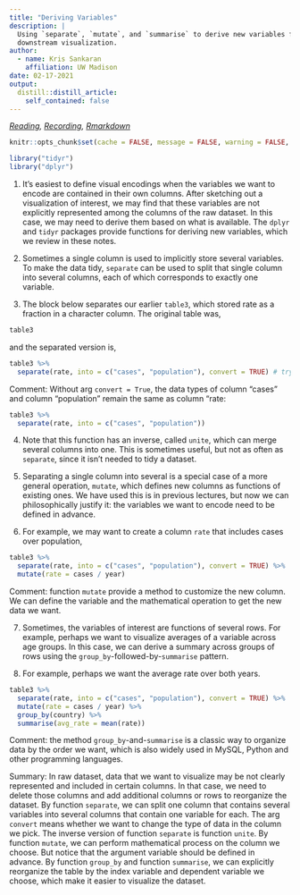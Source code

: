 ---
title: "Deriving Variables"
description: |
  Using `separate`, `mutate`, and `summarise` to derive new variables for
  downstream visualization.
author:
  - name: Kris Sankaran
    affiliation: UW Madison
date: 02-17-2021
output:
  distill::distill_article:
    self_contained: false
---

_[Reading](https://r4ds.had.co.nz/tidy-data.html), [Recording](https://mediaspace.wisc.edu/media/Week%204%20%5B3%5D%20Deriving%20Variables/1_b40dfhtt), [Rmarkdown](https://raw.githubusercontent.com/krisrs1128/stat479/master/_posts/2021-01-27-week4-3/week4-3.Rmd)_

```{r setup, include=FALSE}
knitr::opts_chunk$set(cache = FALSE, message = FALSE, warning = FALSE, echo = TRUE)
```

```{r}
library("tidyr")
library("dplyr")
```

1. It’s easiest to define visual encodings when the variables we want to encode are contained in their own columns. After sketching out a visualization of interest, we may find that these variables are not explicitly represented among the columns of the raw dataset. In this case, we may need to derive them based on what is available. The `dplyr` and `tidyr` packages provide functions for deriving new variables, which we review in these notes.
2. Sometimes a single column is used to implicitly store several variables. To make the data tidy, `separate` can be used to split that single column into several columns, each of which corresponds to exactly one variable.

3. The block below separates our earlier `table3`, which stored rate as a
fraction in a character column. The original table was,

```{r}
table3
```

and the separated version is,

```{r}
table3 %>% 
  separate(rate, into = c("cases", "population"), convert = TRUE) # try without convert, and compare the data types of the columns
```

Comment: Without arg `convert = True`, the data types of column "cases" and column "population" remain the same as column "rate:

```{r}
table3 %>% 
  separate(rate, into = c("cases", "population"))
```

4. Note that this function has an inverse, called `unite`, which can merge
several columns into one. This is sometimes useful, but not as often as
`separate`, since it isn’t needed to tidy a dataset.

5. Separating a single column into several is a special case of a more general
operation, `mutate`, which defines new columns as functions of existing ones. We
have used this is in previous lectures, but now we can philosophically justify
it: the variables we want to encode need to be defined in advance.

6. For example, we may want to create a column `rate` that includes cases over
population,

```{r}
table3 %>% 
  separate(rate, into = c("cases", "population"), convert = TRUE) %>%
  mutate(rate = cases / year)
```
Comment: function `mutate` provide a method to customize the new column. We can define the variable and the mathematical operation to get the new data we want.


7. Sometimes, the variables of interest are functions of several rows. For
example, perhaps we want to visualize averages of a variable across age groups.
In this case, we can derive a summary across groups of rows using the
`group_by`-followed-by-`summarise` pattern.

8. For example, perhaps we want the average rate over both years.

```{r}
table3 %>% 
  separate(rate, into = c("cases", "population"), convert = TRUE) %>%
  mutate(rate = cases / year) %>%
  group_by(country) %>%
  summarise(avg_rate = mean(rate))
```

Comment: the method `group_by`-and-`summarise` is a classic way to organize data by the order we want, which is also widely used in MySQL, Python and other programming languages.


Summary:
In raw dataset, data that we want to visualize may be not clearly represented and included in certain columns. In that case, we need to delete those columns and add additional columns or rows to reorganize the dataset. 
By function `separate`, we can split one column that contains several variables into several columns that contain one variable for each. The arg `convert` means whether we want to change the type of data in the column we pick. The inverse version of function `separate` is function `unite`.
By function `mutate`, we can perform mathematical process on the column we choose. But notice that the argument variable should be defined in advance.
By function `group_by` and function `summarise`, we can explicitly reorganize the table by the index variable and dependent variable we choose, which make it easier to visualize the dataset.
